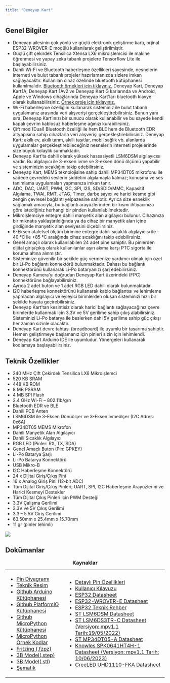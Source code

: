 ```yaml
---
title: "Deneyap Kart"
---
```


## Genel Bilgiler

- Deneyap ailesinin çok yönlü ve güçlü elektronik geliştirme kartı, orjinal ESP32-WROVER-E modülü kullanılarak geliştirilmiştir.
- Güçlü çift çekirdek Tensilica Xtensa LX6 mikroişlemcisi ile makine öğrenmesi ve yapay zeka tabanlı projelere Tensorflow Lite ile başlayabilirsiniz.
- Dahili Wi-Fi ve Bluetooth haberleşme özellikleri sayesinde, nesnelerin interneti ve bulut tabanlı projeler hazırlamanızda sizlere imkan sağlayacaktır. Kullanılan cihaz özelinde bluetooth kütüphanesi kullanılmalıdır. [Bluetooth örnekleri için tıklayınız.](https://github.com/deneyapkart/deneyapkart-arduino-core/tree/master/libraries/Deneyap/examples/BLE) Deneyap Kart, Deneyap Kart1A, Deneyap Kart 1Av2 ve Deneyap Kart G karlarında ve Android, Apple ve Windows cihazlarında Deneyap Kart'ları bluetooth klavye olarak kullanabilirsiniz. [Örnek proje için tıklayınız.](https://deneyapkart.org/projeler/bluetooth-klavye-2)
- Wi-Fi haberleşme özelliğini kullanarak sisteminiz ile bulut tabanlı uygulamanız arasında veri alışverişi gerçekleştirebilirsiniz. Bunun yanı sıra, Deneyap Kart’ınızı bir sunucu olarak kullanabilir ve bu sayede kendi kapalı çevrim kablosuz haberleşme ağınızı kurabilirsiniz.
- Çift mod (Dual) Bluetooth özelliği ile hem BLE hem de Bluetooth EDR altyapısına sahip cihazlarla veri alışverişi gerçekleştirebilirsiniz. Deneyap Kart; akıllı ev, akıllı tarım, akıllı taşıtlar, mobil sağlık vb. alanlarda uygulamalar gerçekleştirebileceğiniz nesnelerin interneti projelerinde size büyük kolaylık sunmaktadır.
- Deneyap Kart’ta dahili olarak yüksek hassasiyetli LSM6DSM algılayıcısı vardır. Bu algılayıcı ile 3-eksen ivme ve 3-eksen dönü ölçümü yapabilir ve sisteminizin sıcaklığını takip edebilirsiniz.
- Deneyap Kart, MEMS teknolojisine sahip dahili MP34DT05 mikrofonu ile sadece çevredeki seslerin şiddetini algılamayla kalmaz; konuşma ve ses tanımlama uygulamaları yapmanıza imkan tanır.
- ADC, DAC, UART, PWM, I2C, SPI, I2S, SD/SDIO/MMC, Kapasitif Algılama, TWAI, RMT, JTAG, Timer, darbe sayıcı ve harici kesme gibi zengin çevresel bağlantı yelpazesine sahiptir. Ayrıca size esneklik sağlamak amacıyla, bu bağlantı arayüzlerinden bir kısmı ihtiyacınıza göre istediğiniz herhangi bir pinden kullanılabilmektedir.
- Mikroişlemciye entegre dahili manyetik alan algılayıcı bulunur. Cihazınıza bir mıknatıs yaklaştırıldığında ya da cihaz bir manyetik alan içine girdiğinde manyetik alan seviyesini ölçebilirsiniz.
- 6-Eksen ataletsel ölçüm birimine entegre dahili sıcaklık algılayıcısı ile –40 °C ile +85 °C aralığında cihaz sıcaklığını takip edebilirsiniz.
- Genel amaçlı olarak kullanılabilen 24 adet pine sahiptir. Bu pinlerden dijital giriş/çıkış olarak kullanılanlar aşırı akıma karşı PTC sigorta ile koruma altına alınmıştır.
- Sisteminize güvenilir bir şekilde güç vermenize yardımcı olmak için özel bir Li-Po bağlantı konnektörü bulunmaktadır. Dahası bu bağlantı konnektörünü kullanarak Li-Po bataryanızı şarj edebilirsiniz.
- Deneyap Kamera’yı doğrudan Deneyap Kart üzerindeki (FPC) konnektörüne bağlayabilirsiniz.
- Ayrıca 2 adet buton ve 1 adet RGB LED dahili olarak bulunmaktadır.
- I2C haberleşme konnektörünü kullanarak kablo bağlantısı ve lehimleme yapmadan algılayıcı ve eyleyici birimlerden oluşan sisteminizi hızlı bir şekilde hayata geçirebilirsiniz.
- Deneyap Kart’tan kesintisiz olarak harici bağlantı sağlayacağınız çevre birimlerde kullanmak için 3.3V ve 5V gerilime sahip çıkış alabilirsiniz. Sisteminizi Li-Po batarya ile beslerken dahi 5V gerilime sahip güç çıkışı her zaman sizinle olacaktır.
- Deneyap Kart devre tahtası (breadboard) ile uyumlu bir tasarıma sahiptir. Hemen geliştirmeye başlamanız için pinleri sizin için lehimlendi.
- Deneyap Kart Arduino IDE ile uyumludur. Yönergeleri kullanarak kodlamaya başlayabilirsiniz.


## Teknik Özellikler

- 240 MHz Çift Çekirdek Tensilica LX6 Mikroişlemci
- 520 KB SRAM
- 448 KB ROM
- 8 MB PSRAM
- 4 MB SPI Flash
- 2.4 GHz Wi-Fi – 802.11b/g/n
- Bluetooth EDR ve BLE
- Dahili PCB Anten
- LSM6DSM ile 3-Eksen Dönüölçer ve 3-Eksen İvmeölçer  (I2C Adres: 0x6A)
- MP34DT05 MEMS Mikrofon
- Dahili Manyetik Alan Algılayıcı
- Dahili Sıcaklık Algılayıcı
- RGB LED (Pinler: RX, TX, SDA)
- Genel Amaçlı Buton (Pin: GPKEY)
- Li-Po Batarya Şarjı
- Li-Po Batarya Konnektörü
- USB Mikro-B
- I2C Haberleşme Konnektörü
- 24 x Dijital Giriş/Çıkış Pini
- 16 x Analog Giriş Pini (12-bit ADC)
- Tüm Dijital Giriş/Çıkış Pinleri; UART, SPI, I2C Haberleşme Arayüzlerini ve Harici Kesmeyi Destekler
- Tüm Dijital Çıkış Pinleri için PWM Desteği
- 3.3V Çalışma Gerilimi
- 3.3V ve 5V Çıkış Gerilimi
- 3.3 – 5.5V Giriş Gerilimi
- 63.50mm x 25.4mm x 15.70mm
- 11 gr (pinler lehimli)

<Frame caption="Deneyap Kart 1A Pin Diyagramı">
    <img classname="rounded-lg" src="/images/Deneyap-Kart-Pin-Diyagramı.png" />
</Frame>

## Dokümanlar

<table>
  <caption><strong>Kaynaklar</strong></caption>
  <tr>
    <td>
      <ul>
        <li><a href="https://raw.githubusercontent.com/deneyapkart/deneyapkart-arduino-core/master/docs/DeneyapKart_Geni%C5%9Fletilmi%C5%9FPinDiyagram%C4%B1_mpv1.0.png">Pin Diyagramı</a></li>
        <li><a href="https://cdn.deneyapkart.org/media/upload/userFormUpload/NqjMEbvV2XUXk19JF68DzXA7H8Ok9Leo.pdf">Teknik Resim</a></li>
        <li><a href="https://github.com/deneyapkart/deneyapkart-arduino-core">Github Arduino Kütüphanesi</a></li>
        <li><a href="https://github.com/deneyapkart/deneyapkart-platformio-core">Github PlatformIO Kütüphanesi</a></li>
        <li><a href="https://github.com/deneyapkart/deneyapkart-micropython-core">Github MicroPython Kütüphanesi</a></li>
        <li><a href="https://github.com/deneyapkart/deneyapkart-micropython-core/releases/download/1.0.0/micropython_examples.rar">MicroPython Örnek Kodlar</a></li>
        <li><a href="https://github.com/deneyapkart/fritzing-parts/raw/master/DeneyapKart.fzpz">Fritzing (.fzpz)</a></li>
        <li><a href="https://github.com/deneyapkart/deneyapkart-arduino-core/releases/download/1.0.0/deneyapkart_3D_mpv1.0.step">3B Model(.step)</a></li>
        <li><a href="https://github.com/deneyapkart/deneyapkart-arduino-core/releases/download/1.0.0/deneyapkart_3D_mpv1.0.stl">3B Model(.stl)</a></li>
        <li><a href="https://cdn.deneyapkart.org/media/upload/userFormUpload/o4evHI10wBVgIkWKeU8fmvKH9jmJw3tF.pdf">Şematik</a></li>
      </ul>
    </td>
    <td>
      <ul>
        <li><a href="https://cdn.deneyapkart.org/media-v2/cke-uploads/2024/05/30/dydk_detaylpinozellikleritablosu.pdf">Detaylı Pin Özellikleri</a></li>
        <li><a href="https://cdn.deneyapkart.org/media/upload/userFormUpload/gkAlKFiPHMHhjvFTZBXHY7JLfoCJOuJY.pdf">Kullanıcı Kılavuzu</a></li>
        <li><a href="https://www.espressif.com/sites/default/files/documentation/esp32_datasheet_en.pdf">ESP32 Datasheet</a></li>
        <li><a href="https://www.espressif.com/sites/default/files/documentation/esp32-wrover-e_esp32-wrover-ie_datasheet_en.pdf">ESP32-WROVER-E Datasheet</a></li>
        <li><a href="https://www.espressif.com/sites/default/files/documentation/esp32_technical_reference_manual_en.pdf">ESP32 Teknik Rehber</a></li>
        <li><a href="https://www.st.com/resource/en/datasheet/lsm6dsm.pdf">ST LSM6DSM Datasheet</a></li>
        <li><a href="https://www.st.com/resource/en/datasheet/lsm6ds3tr-c.pdf">ST LSM6DS3TR-C Datasheet (Versiyon: mpv1.1 Tarih:19/05/2022)</a></li>
        <li><a href="https://www.st.com/resource/en/datasheet/mp34dt05-a.pdf">ST MP34DT05-A Datasheet</a></li>
        <li><a href="https://www.knowles.com/docs/default-source/model-downloads/spk0641ht4h-1-rev-a.pdf">Knowles SPK0641HT4H-1 Datasheet (Versiyon: mpv1.1 Tarih: 10/06/2023)</a></li>
        <li><a href="https://assets.cree-led.com/a/ds/h/HB-UHD1110-FKA.pdf">CreeLED UHD1110-FKA Datasheet</a></li>
      </ul>
    </td>
  </tr>
</table>

